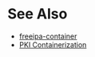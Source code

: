 = See Also =

* [https://github.com/freeipa/freeipa-container freeipa-container]
* [[PKI Containerization]]